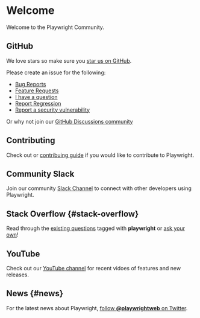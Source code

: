 # Welcome

Welcome to the Playwright Community.

## GitHub

We love stars so make sure you [star us on GitHub](https://github.com/microsoft/playwright).

Please create an issue for the following:

- [Bug Reports](https://github.com/microsoft/playwright/issues/new?assignees=&labels=&template=bug.md&title=%5BBUG%5D)
- [Feature Requests](https://github.com/microsoft/playwright/issues/new?assignees=&labels=&template=feature_request.md&title=%5BFeature%5D) 
- [I have a question](https://github.com/microsoft/playwright/issues/new?assignees=&labels=&template=question.md&title=%5BQuestion%5D)
- [Report Regression](https://github.com/microsoft/playwright/issues/new?assignees=&labels=&template=regression.md&title=%5BREGRESSION%5D%3A+)
- [Report a security vulnerability](https://github.com/microsoft/playwright/security/policy)

Or why not join our [GitHub Discussions community](https://github.com/microsoft/playwright/discussions)

## Contributing

Check out or [contribuing guide](https://github.com/microsoft/playwright/blob/main/CONTRIBUTING.md) if you would like to contribute to Playwright.


## Community Slack

Join our community [Slack Channel](https://aka.ms/playwright-slack) to connect with other developers using Playwright.


## Stack Overflow {#stack-overflow}

Read through the [existing questions](https://stackoverflow.com/tags/playwright) tagged with **playwright** or [ask your own](https://stackoverflow.com/questions/ask?tags=playwright)!

## YouTube

Check out our [YouTube channel](https://www.youtube.com/channel/UC46Zj8pDH5tDosqm1gd7WTg) for recent vidoes of features and new releases.



## News {#news}

For the latest news about Playwright, [follow **@playwrightweb** on Twitter](https://twitter.com/playwrightweb).
